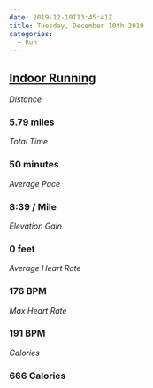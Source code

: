 ```yaml
---
date: 2019-12-10T13:45:41Z
title: Tuesday, December 10th 2019
categories:
  - Run
---
```

## [Indoor Running](https://www.strava.com/activities/2925980124)

_Distance_

### 5.79 miles

_Total Time_

### 50 minutes

_Average Pace_

### 8:39 / Mile

_Elevation Gain_

### 0 feet

_Average Heart Rate_

### 176 BPM

_Max Heart Rate_

### 191 BPM

_Calories_

### 666 Calories